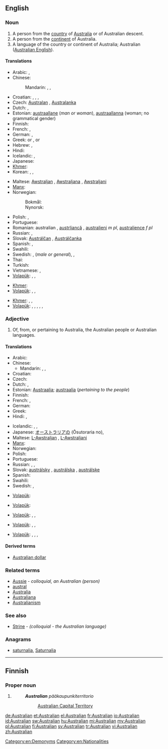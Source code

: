 ==English==

===Noun===
{{en-noun}}

# A person from the [[country]] of [[Australia]] or of Australian descent.
# A person from the [[continent]] of Australia.
# A language of the country or continent of Australia; Australian ([[Australian English]]).

====Translations====
{{trans-top|a person from the country of Australia or of Australian descent}}
* Arabic: {{t-|ar|أسترالي|m|tr='ustraaliy}},  {{t|ar|أسترالية|f|tr='ustraalíyya}}
* Chinese:
*: Mandarin: {{t-|cmn|澳大利亞人|sc=Hani}}, {{t-|cmn|澳大利亚人|tr=Aòdàlìyàrén|sc=Hani}}, {{t-|cmn|澳洲人|tr=Àozhōurén|sc=Hani}}
* Croatian: {{t-|hr|Australac|m|alt=Austrálac}}, {{t-|hr|Australka|f|alt=Aùstrālka}}, {{t-|hr|Australijanac|m|alt=Australijánac}}, {{t-|hr|Australijanka|f|alt=Australìjānka}}
* Czech: [[Australan]] {{m}}, [[Australanka]] {{f}}
* Dutch: {{t+|nl|Australiër|m}}, {{t-|nl|Australische|f}}
* Estonian: [[austraallane]] (''man or woman''), [[austraallanna]] (woman; no grammatical gender)
* Finnish: {{t+|fi|australialainen}}
* French: {{t+|fr|Australien|m}}, {{t+|fr|Australienne|f}}
* German: {{t+|de|Australier|m}}, {{t+|de|Australierin|f}}
* Greek: {{t+|el|Αυστραλός|m|tr=Afstralós}} or {{t+|el|Αυστραλέζος|m|tr=Afstralézos}},  {{t-|el|Αυστραλή|f|tr=Afstralí}} or {{t-|el|Αυστραλέζα|f|tr=Afstraléza}}
* Hebrew: {{t+|he|אוסטרלי|m|tr=ost'rali}},  {{t-|he|אוסטרלית|f|tr=ost'ralit}}
* Hindi: {{t|hi|आस्ट्रेलियन|tr=āsṭrēliyan|xs=Hindi}}
* Icelandic: {{t|is|Ástrali|m}}, {{t|is|Ástralíubúi|m}}
* Japanese: {{t-|ja|オーストラリア人|tr=Ōsutoraria-jin}}
* [[Khmer]]: {{t|km|ជនជាតិអូស្ត្រាលី|sc=Khmr}}
* Korean: {{t|ko|오스트레일리아 사람|tr=Oseuteureillia saram|sc=Hang}},  {{t|ko|호주 사람|tr=Hoju saram|sc=Hang}}, {{t|ko|오스트레일리아인|tr=Oseuteureillia-in|sc=Hang}}
{{trans-mid}}
* Maltese: [[Awstraljan]] {{m}}, [[Awstraljana]] {{f}}, [[Awstraljani]] {{p}}
* [[Manx]]: {{t-|gv|Austrailagh|xs=Manx}}
* Norwegian:
*: Bokmål: {{t+|no|australier|m}}
*: Nynorsk: {{t-|nn|australiar|m|xs=Norwegian Nynorsk}}
* Polish: {{t+|pl|Australijczyk|m}}, {{t+|pl|Australijka|f}}
* Portuguese: {{t+|pt|australiano}}
* Romanian: australian {{m}}, [[austrliancă]] {{f}}, [[australieni]] ''m pl'', [[australience]] ''f pl''
* Russian: {{t+|ru|австралиец|m|tr=avstralíjec}}, {{t+|ru|австралийка|f|tr=avstralíjka}}
* Slovak: [[Austrálčan]] {{m}}, [[Austrálčanka]] {{f}}
* Spanish: {{t+|es|australiano|m}}, {{t-|es|australiana|f}}
* Swahili: {{t|sw|waustralia|xs=Swahili}}
* Swedish: {{t|sv|australier}}, {{t|sv|australiensare}} (''male or general''), {{t|sv|australiensiska}}, {{t|sv|australiska}} {{f}}
* Thai: {{t|th|ชาวออสเตรเลีย|tr=chao ààwtdraelia}}
* Turkish: {{t|tr|Avustralyalı}}
* Vietnamese: {{t|vi|người Úc châu|xs=Vietnamese}},  {{t|vi|người Úc|xs=Vietnamese}}
* [[Volapük]]: {{qualifier|male or female}} {{t|vo|Laustralänan}}, {{qualifier|male}} {{t|vo|hi-Laustralänan}}, {{qualifier|female}} {{t|vo|ji-Laustralänan}}
{{trans-bottom}}

{{trans-top|a person from the continent of Australia}}
* [[Khmer]]: {{t|km|ជនជាតិអូសេអានី|sc=Khmr}}
* [[Volapük]]: {{qualifier|male or female}} {{t|vo|Stralopan}}, {{qualifier|male}} {{t|vo|hi-Stralopan}}, {{qualifier|female}} {{t|vo|ji-Stralopan}}
{{trans-mid}}
{{trans-bottom}}

{{trans-top|a language of the country or continent of Australia; Australian (Australian English)}}
* [[Khmer]]: {{t|km|អូស្ត្រាលី|sc=Khmr}}, {{t|km|អូសេអានី|sc=Khmr}}, {{t|km|ភាសាអង់គ្លេសអូស្ត្រាលី|sc=Khmr}}
* [[Volapük]]: {{qualifier|Australia (country)}} {{t|vo|Laustralänapük}}, {{t|vo|Australia (continent)|alt=Stralopapük}}, {{qualifier|Australia (country) English}} {{t|vo|Laustraläna-Linglänapük}}, {{qualifier|Australian (country) English}} {{t|vo|Linglänapük Laustralänik}}, {{qualifier|Australia (continent) English}} {{t|vo|Stralopa-Linglänapük}}, {{qualifier|Australian (continent) English}} {{t|vo|Linglänapük Stralopik}}
{{trans-mid}}
{{trans-bottom}}

===Adjective===
{{en-adj|-}}

# Of, from, or pertaining to Australia, the Australian people or Australian languages.

====Translations====
{{trans-top|of or pertaining to Australia, the Australian people or languages}}
* Arabic: {{t-|ar|أسترالي|tr='ustraaliy}}
* Chinese:
** Mandarin: {{t-|cmn|澳大利亞|alt=澳大利亞的|sc=Hani}}, {{t-|cmn|澳大利亚|alt=澳大利亚的|tr=Aòdàlìyà de|sc=Hani}}, {{t-|cmn|澳|alt=澳-|tr=Aò-|sc=Hani}}
* Croatian: {{t-|hr|australski|alt=aùstrālskī}}
* Czech: {{t-|cs|australský|m}}
* Dutch: {{t+|nl|Australisch}}, {{t-|nl|Australische}}
* Estonian: [[Austraalia]]; [[austraalia]] (''pertaining to the people'')
* Finnish: {{t+|fi|australialainen}}
* French: {{t+|fr|australien|m}}, {{t+|fr|australienne|f}}
* German: {{t+|de|australisch}}
* Greek: {{t|el|αυστραλιανός|tr=afstralianós}}
* Hindi: {{t|hi|आस्ट्रेलियन|tr=āsṭrēliyan|xs=Hindi}}, {{t|hi|ऑस्ट्रेलियाई|tr=osṭreliyā'ī|sc=Deva}}
{{trans-mid}}
* Icelandic: {{t|is|ástralskur|m}}, {{t|is|áströlsk|f}}, {{t|is|ástralskt|n}}
* Japanese: [[オーストラリア]]の (Ōsutoraria no), {{t+|ja|豪|alt=豪-|tr=ごう-, Gō-}}
* Maltese: [[L-Awstraljan]] {{m}}, [[L-Awstraljani]] {{p}}
* [[Manx]]: {{t-|gv|Austrailagh|xs=Manx}}
* Norwegian: {{t-|no|australsk}}
* Polish: {{t+|pl|australijski|m}}
* Portuguese: {{t+|pt|australiano}}
* Russian: {{t+|ru|австралийский|m|tr=avstralíjskij}},  {{t-|ru|австралийская|f|tr=avstralíjskaja}},  {{t|ru|австралийское|n|tr=avstralíjskoje}}
* Slovak: [[austrálsky]] {{m}}, [[austrálska]] {{f}}, [[austrálske]] {{n}}
* Spanish: {{t+|es|australiano}}
* Swahili: {{t|sw|waustralia|xs=Swahili}}
* Swedish: {{t+|sv|australiensisk}}, {{t|sv|australisk}}
{{trans-bottom}}

{{trans-top|of or pertaining to the country of Australia}}
* [[Volapük]]: {{t|vo|Laustralänik}}
{{trans-mid}}
{{trans-bottom}}

{{trans-top|of or pertaining to the continent of Australia}}
* [[Volapük]]: {{t|vo|Stralopik}}
{{trans-mid}}
{{trans-bottom}}

{{trans-top|of or pertaining to a person (people) of the country of Australia}}
* [[Volapük]]: {{qualifier|male or female}} {{t|vo|Laustralänanik}}, {{qualifier|male}} {{t|vo|hi-Laustralänanik}}, {{qualifier|female}} {{t|vo|ji-Laustralänanik}}
{{trans-mid}}
{{trans-bottom}}

{{trans-top|of or pertaining to a person (people) of the continent of Australia}}
* [[Volapük]]: {{qualifier|male or female}} {{t|vo|Stralopanik}}, {{qualifier|male}} {{t|vo|hi-Stralopanik}}, {{qualifier|female}} {{t|vo|ji-Stralopanik}}
{{trans-mid}}
{{trans-bottom}}

{{trans-top|of or pertaining to a language (languages) of Australia (country or continent); Australian English}}
* [[Volapük]]: {{qualifier|country}} {{t|vo|Laustralänapükik}}, {{qualifier|continent}} {{t|vo|Stralopapükik}}, {{qualifier|Australia (country)}} {{t|vo|Laustraläna-Linglänapükik}}, {{qualifier|Australia (continent)}} {{t|vo|Stralopa-Linglänapükik}}
{{trans-mid}}
{{trans-bottom}}

====Derived terms====
* [[Australian dollar]]

===Related terms===
* [[Aussie]] - ''colloquial, an Australian (person)''
* [[austral]]
* [[Australia]]
* [[Australiana]]
* [[Australianism]]

===See also===
* [[Strine]] - ''(colloquial - the Australian language)''

===Anagrams===
* [[saturnalia#English|saturnalia]], [[Saturnalia#English|Saturnalia]]

[[Category:en:Demonyms]]
[[Category:en:Nationalities]]

----

==Finnish==

===Proper noun===
{{infl|fi|proper noun form}}

# {{fi-form of|type=proper noun|case=genitive|pl=singular|[[Australia#Finnish|Australia]]}}
#: '''''Australian''' pääkaupunkiterritorio''
#:: [[Australian Capital Territory]]

[[de:Australian]]
[[et:Australian]]
[[el:Australian]]
[[fr:Australian]]
[[io:Australian]]
[[id:Australian]]
[[sw:Australian]]
[[hu:Australian]]
[[mi:Australian]]
[[my:Australian]]
[[pl:Australian]]
[[fi:Australian]]
[[sv:Australian]]
[[tr:Australian]]
[[vi:Australian]]
[[zh:Australian]]